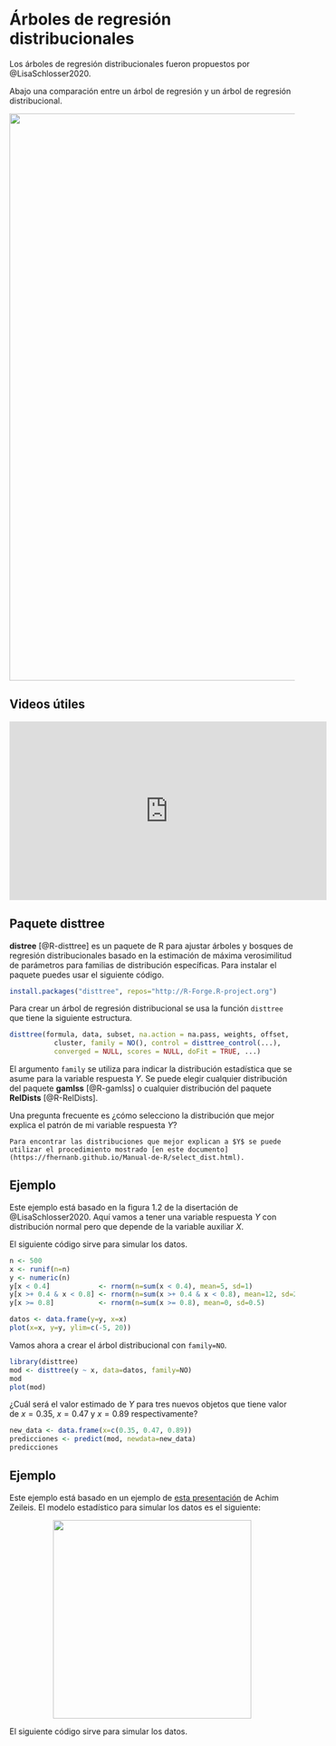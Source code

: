 # Árboles de regresión distribucionales {#arb-distri}
Los árboles de regresión distribucionales fueron propuestos por @LisaSchlosser2020.

Abajo una comparación entre un árbol de regresión y un árbol de regresión distribucional.

<p align="center">
  <img src="images/arbol_vs_arboldistri.png" width="1000">
</p>

## Videos útiles  {-}

<p align="center">
<iframe width="560" height="315" src="https://www.youtube.com/embed/tzR9U-0j3s0" title="YouTube video player" frameborder="0" allow="accelerometer; autoplay; clipboard-write; encrypted-media; gyroscope; picture-in-picture; web-share" allowfullscreen></iframe>
</p>

## Paquete disttree  {-}

**distree** [@R-disttree] es un paquete de R para ajustar árboles y bosques de regresión distribucionales basado en la estimación de máxima verosimilitud de parámetros para familias de distribución específicas. Para instalar el paquete puedes usar el siguiente código.

```r
install.packages("disttree", repos="http://R-Forge.R-project.org")
```

Para crear un árbol de regresión distribucional se usa la función `disttree` que tiene la siguiente estructura.

```r
disttree(formula, data, subset, na.action = na.pass, weights, offset,
           cluster, family = NO(), control = disttree_control(...), 
           converged = NULL, scores = NULL, doFit = TRUE, ...)
```

El argumento `family` se utiliza para indicar la distribución estadística que se asume para la variable respuesta $Y$. Se puede elegir cualquier distribución del paquete **gamlss** [@R-gamlss] o cualquier distribución del paquete **RelDists** [@R-RelDists].

Una pregunta frecuente es ¿cómo selecciono la distribución que mejor explica el patrón de mi variable respuesta $Y$?

```block2
Para encontrar las distribuciones que mejor explican a $Y$ se puede utilizar el procedimiento mostrado [en este documento](https://fhernanb.github.io/Manual-de-R/select_dist.html).
```

## Ejemplo {-}

Este ejemplo está basado en la figura 1.2 de la disertación de @LisaSchlosser2020. Aquí vamos a tener una variable respuesta $Y$ con distribución normal pero que depende de la variable auxiliar $X$.

 \begin{equation*}
  Y = \begin{cases}
        N(\mu=5, \sigma=1)   \, \text{si $x < 0.4$,} \\
        N(\mu=12, \sigma=2)  \, \text{si $0.4 \leq x \leq 0.8$,} \\
        N(\mu=0, \sigma=0.5) \, \text{si $x > 0.8$}.
      \end{cases}
 \end{equation*}

El siguiente código sirve para simular los datos.

```r
n <- 500
x <- runif(n=n)
y <- numeric(n)
y[x < 0.4]            <- rnorm(n=sum(x < 0.4), mean=5, sd=1)
y[x >+ 0.4 & x < 0.8] <- rnorm(n=sum(x >+ 0.4 & x < 0.8), mean=12, sd=2)
y[x >= 0.8]           <- rnorm(n=sum(x >= 0.8), mean=0, sd=0.5)

datos <- data.frame(y=y, x=x)
plot(x=x, y=y, ylim=c(-5, 20))
```

Vamos ahora a crear el árbol distribucional con `family=NO`.

```r
library(disttree)
mod <- disttree(y ~ x, data=datos, family=NO)
mod
plot(mod)
```

¿Cuál será el valor estimado de $Y$ para tres nuevos objetos que tiene valor de $x=0.35$, $x=0.47$ y $x=0.89$ respectivamente?

```r
new_data <- data.frame(x=c(0.35, 0.47, 0.89))
predicciones <- predict(mod, newdata=new_data)
predicciones
```

## Ejemplo {-}

Este ejemplo está basado en un ejemplo de [esta presentación](https://www.zeileis.org/papers/Psychoco-2018.pdf) de Achim Zeileis. El modelo estadístico para simular los datos es el siguiente:

<p align="center">
  <img src="images/ecua_ejemplo_disttree.png" width="350">
</p>

El siguiente código sirve para simular los datos.


